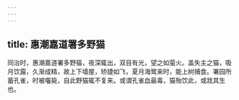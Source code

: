 ```yaml
---
---
---
```

title: 惠潮嘉道署多野猫
---



同治时，惠潮嘉道署多野猫，夜深辄出，双目有光，望之如萤火。盖失主之猫，吸月饮露，久渐成精，故上下墙屋，矫捷如飞，夏月海鹭来时，能上树捕食。署园所蓄孔雀，时被囓毙，自此野猫辄不复来。或谓孔雀血最毒，猫殆饮此，或戕其生也。